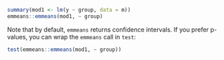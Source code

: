 ```r
summary(mod1 <- lm(y ~ group, data = m))
emmeans::emmeans(mod1, ~ group)
```
Note that by default, `emmeans` returns confidence intervals. If you prefer p-values, you can wrap the `emmeans` call in `test`:
```r
test(emmeans::emmeans(mod1, ~ group))
```
